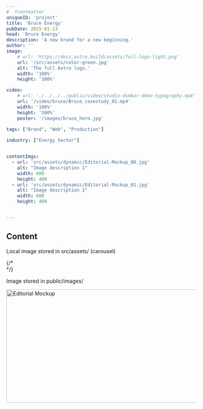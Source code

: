 ```yaml
---
#  frontmatter
uniqueID: 'project'
title: 'Bruce Energy'
pubDate: 2025-01-13
head: 'Bruce Energy'
description: 'A new brand for a new beginning.'
author: ''
image:
    # url: 'https://docs.astro.build/assets/full-logo-light.png'
    url: '/src/assets/color-green.jpg'
    alt: 'The full Astro logo.'
    width: '100%'
    height: '100%'

video: 
    # url: './../../../public/video/studio-dumbar-demo-typography.mp4'
    url: '/video/bruce/Bruce_casestudy_01.mp4'
    width: '100%'
    height: '100%'
    poster: '/images/bruce_hero.jpg'
    
tags: ["Brand", "Web", "Production"]

industry: ["Energy Sector"]


contentImgs:
  - url: 'src/assets/dynamic/Editorial-Mockup_00.jpg'
    alt: "Image description 1"
    width: 600
    height: 400
  - url: 'src/assets/dynamic/Editorial-Mockup_01.jpg'
    alt: "Image description 2"
    width: 600
    height: 400


---
```




## Content

Local image stored in src/assets/ (carousel)

<div id="carousel" class="carousel_container">
  <div class="carousel_stage">
    <div class="carousel_wrap">
      <div class="image_wrap"><Picture src={image01} alt="Image 01"/></div>
      <div class="image_wrap"><Picture src={image02} alt="Image 02"/></div>
      <div class="image_wrap" data-type="last"><Picture src={image03} alt="Image 03"/></div>
    </div>
  </div>
  <div class="cursor"></div>
</div>

<div id="carousel-02" class="carousel_container">
  <div class="carousel_stage">
    <div class="carousel_wrap">
      <div class="image_wrap"><Picture src={image02} alt="Image 02"/></div>
      <div class="image_wrap"><Picture src={image03} alt="Image 03"/></div>
      <div class="image_wrap" data-type="last"><Picture src={image01} alt="Image 01"/></div>
    </div>
  </div>
  {/* <div class="cursor"></div> */}
</div>

Image stored in public/images/

<Image src="/images/Editorial-Mockup_00.jpg" alt="Editorial Mockup" width="600" height="300"/>
